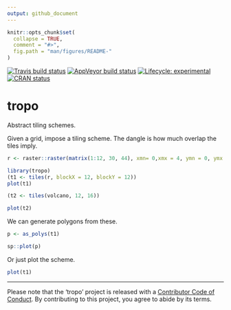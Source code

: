 ```yaml
---
output: github_document
---
```



<!-- README.md is generated from README.Rmd. Please edit that file -->

```r
knitr::opts_chunk$set(
  collapse = TRUE,
  comment = "#>",
  fig.path = "man/figures/README-"
)
```

<!-- badges: start -->
[![Travis build status](https://travis-ci.org/hypertidy/tropo.svg?branch=master)](https://travis-ci.org/hypertidy/tropo)
[![AppVeyor build status](https://ci.appveyor.com/api/projects/status/github/hypertidy/tropo?branch=master&svg=true)](https://ci.appveyor.com/project/hypertidy/tropo)
[![Lifecycle: experimental](https://img.shields.io/badge/lifecycle-experimental-orange.svg)](https://www.tidyverse.org/lifecycle/#experimental)
[![CRAN status](https://www.r-pkg.org/badges/version/tropo)](https://CRAN.R-project.org/package=tropo)
<!-- badges: end -->
  
# tropo

Abstract tiling schemes. 


Given a grid, impose a tiling scheme. The dangle is how much overlap the tiles imply. 

```r

r <- raster::raster(matrix(1:12, 30, 44), xmn= 0,xmx = 4, ymn = 0, ymx = 3)

library(tropo)
(t1 <- tiles(r, blockX = 12, blockY = 12))
plot(t1)

(t2 <- tiles(volcano, 12, 16))

plot(t2)
```

We can generate polygons from these. 

```r
p <- as_polys(t1)

sp::plot(p)
```

Or just plot the scheme. 

```r
plot(t1)
```


---

Please note that the 'tropo' project is released with a
[Contributor Code of Conduct](https://github.com/hypertidy/tropo/blob/master/CODE_OF_CONDUCT.md).
By contributing to this project, you agree to abide by its terms.
